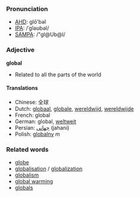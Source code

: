 ===Pronunciation===
*[[w:AHD|AHD]]: glō'bəl
*[[w:IPA|IPA]]: /ˈgləʊbəl/
*[[w:SAMPA|SAMPA]]: /"gl@Ub@l/

===Adjective===
'''global'''

*Related to all the parts of the world

====Translations====
*Chinese: 全球
*Dutch: [[globaal]], [[globale]], [[wereldwijd]], [[wereldwijde]]
*French: global
*German: global, [[weltweit]]
*Persian: [[جهانی]] (jahani)
*Polish: [[globalny]] ''m''

===Related words===
*[[globe]]
*[[globalisation]] / [[globalization]]
*[[globalism]]
*[[global warming]]
*[[globals]]